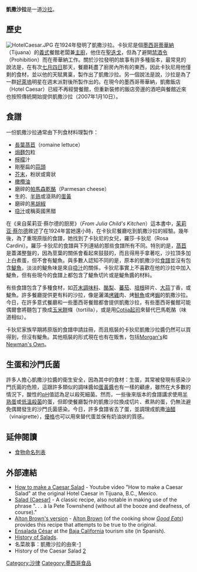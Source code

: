 {{Expand|time=2017-01-23}}
{{Unreferenced|time=2018-06-07T04:06:54+00:00}}
{{noteTA
|T=zh:凱撒沙拉;zh-hans:凯撒色拉;zh-hk:凱撒沙律;zh-tw:凱撒沙拉;
|1=zh:沙拉;zh-hans:色拉;zh-hk:沙律;zh-tw:沙拉;
|2=zh:伍斯特醬;zh-hans:伍斯特酱;zh-hk:喼汁;zh-tw:烏醋;
}}
{{Infobox Prepared Food
| name             = 凱撒沙拉
| image            = [[File:CaesarSalad3.jpg|300px]]
| caption          = 配上烤雞的凱撒沙拉創意料理
| alternate_name   = 
| country          = [[墨西哥|墨西哥]]
| region           = [[提華納|提華納]] 
| creator          = [[凱撒·卡狄尼|凱撒·卡狄尼]] 
| course           = [[開胃菜|開胃菜]]
| served           = 冷盤或室溫
| main_ingredient  = [[生菜|長葉萵苣 / 生菜]] <br /> [[油炸麵包丁|油炸麵包丁]] <br /> [[檸檬|檸檬汁]]、[[橄欖油|橄欖油]] <br />  [[雞蛋|雞蛋]]、[[辣醬油|辣醬油]]、[[黑胡椒|黑胡椒]] 
| variations       = 多樣
| calories         = 
| other            = 
}}

'''凱撒沙拉'''是一道[[沙拉|沙拉]]。
== 歷史 ==
[[File:HotelCaesar.JPG|thumb]]
{{le|凱撒·卡狄尼|Caesar Cardini}}在1924年發明了凱撒沙拉。卡狄尼是個[[墨西哥|墨西哥]][[蒂華納|蒂華納]]（Tijuana）的[[義大利菜|義式]]餐館老闆兼[[主廚|主廚]]，他住在[[聖迭戈|聖迭戈]]，但為了避開[[禁酒令|禁酒令]]（Prohibition）而在蒂華納工作。關於沙拉發明的故事有許多種版本，最常見的說法是，在有次[[美國國慶日|七月四日]]那天，餐廳耗盡了廚房內所有的東西，因此卡狄尼用他僅剩的食材，並以他的天賦異稟，製作出了凱撒沙拉。另一個說法是說，沙拉是為了一群[[好萊塢|好萊塢]]明星在週末派對後所製作出的。在現今的墨西哥蒂華納，凱撒飯店（Hotel Caesar）已經不再經營餐館，但重新裝修的飯店旁邊的酒吧與餐館近來也按照傳統開始提供凱撒沙拉（2007年1月10日）。

== 食譜 ==
一份凱撒沙拉通常由下列食材料理製作：
* [[生菜|長葉萵苣]]（romaine lettuce）
* [[焗|焗]][[麵包|麵包]]粒
* [[檸檬|檸檬]]汁
* 剛壓扁的[[蒜頭|蒜頭]]
* [[芥末|芥末]]，粉狀或膏狀
* [[橄欖油|橄欖油]]
* 磨碎的[[帕馬森乾酪|帕馬森乾酪]]（Parmesan cheese）
* 生的、[[半熟|半熟]]或滾熟的[[蛋黃|蛋黃]]
* 磨碎的[[黑胡椒|黑胡椒]]
* [[喼汁|喼汁]]或稱英國黑醋

在《来自茱莉亚·蔡尔德的厨房》（''From Julia Child's Kitchen''）這本書中，[[茱莉亚·蔡尔德|茱莉亚·蔡尔德]]敘述了在1924年當她還小時，在卡狄尼餐廳吃到凱撒沙拉的經驗。幾年後，為了重現原版的食譜，她找到了卡狄尼的女兒，羅莎·卡狄尼（Rosa Cardini）。羅莎·卡狄尼的食譜與下列連結的那些食譜所有不同。特別的是，[[萵苣|萵苣]]是蓋滿整盤的，因為莖葉的關係會看起來鼓鼓的，而且得用手拿著吃，沙拉頂多加上白煮蛋，但不會有鯷魚。與多數人認知不同的是，原本的凱撒沙拉[[食譜|食譜]]並沒有包含[[鳳尾魚|鯷魚]]，淡淡的鯷魚味是來自[[喼汁|喼汁]]的關係，卡狄尼事實上不喜歡在他的沙拉中加入鯷魚，但有些現今的食譜上都包含了鯷魚切片或是鯷魚醬的材料。

有些食譜包含了多種食材，如[[芥末|芥末調味料]]、[[酪梨|酪梨]]、[[蕃茄|蕃茄]]、[[培根|培根]]碎片、[[大蒜|大蒜]]丁香，或鯷魚。許多餐廳提供更有料的沙拉，像是灑滿[[烤雞|烤雞]]肉、烤[[鮭魚|鮭魚]]或烤[[蝦|蝦]]的凱撒沙拉。今日，在許多意式餐廳和一些墨西哥餐館都會提供凱撒沙拉，有些墨西哥餐館可能偶爾會將麵包丁換成[[玉米餅|玉米餅]]條（tortilla），或是用[[Cotija起司|Cotija起司]]來替代巴馬乾酪（味道相似）。

卡狄尼家族早期將原版的食譜申請註冊，而且瓶裝的卡狄尼凱撒沙拉醬仍然可以買得到，但沒有鯷魚。其他瓶裝的形式現在也有在販售，包括[[Morgan's|Morgan's]]和[[Newman's_Own|Newman's Own]]。

== 生蛋和沙門氏菌 ==
許多人擔心凱撒沙拉醬的衛生安全，因為其中的食材：生蛋，其常被發現有感染沙門氏菌的危險，這跟許多類似的調味醬如[[蛋黃醬|蛋黃醬]]也有一樣的顧慮，雖然在大多數的情況下，酸性的[[pH|pH]]值認為足以殺死細菌。然而，一些後來版本的食譜講求使用[[半熟蛋|半熟蛋]]或[[低溫殺菌|低溫殺菌]]的蛋，但即使餐廳製作的凱撒沙拉換成切片、煮熟的蛋，仍無法避免偶爾發生的沙門氏菌感染。今日，許多食譜省去了蛋，並調理成凱撒[[油醋|油醋]]（vinaigrette），[[優格|優格]]也可以用來替代蛋並保有奶油狀的質感。

== 延伸閱讀 ==
* [[食物命名列表|食物命名列表]]

== 外部連結 ==
{{cookbook}}
* [http://youtube.com/watch?v=2-4548f3EpE How to make a Caesar Salad]{{Wayback|url=http://youtube.com/watch?v=2-4548f3EpE |date=20130323202757 }} - Youtube video "How to make a Caesar Salad" at the original Hotel Caesar in Tijuana, B.C., Mexico.
* [http://textism.com/article/626 Salad (Caesar)]{{Wayback|url=http://textism.com/article/626 |date=20070927051719 }} - A classic recipe, also notable in making use of the phrase ". . . à la Pete Townshend (without all the booze and deafness, of course)."
* [https://web.archive.org/web/20070221165104/http://www.foodnetwork.com/food/cooking/recipe/0,,FOOD_9936_14245,00.html Alton Brown's version] - [[Alton_Brown|Alton Brown]] (of the cooking show ''[[Good_Eats|Good Eats]]'') provides this recipe that attempts to be true to the original.
* [https://web.archive.org/web/20070208040708/http://www.descubrebajacalifornia.com/ruta_gastronomica/ensaladas.htm Ensalada César] at the [[Baja_California|Baja California]] tourism site (in Spanish).
* [http://whatscookingamerica.net/History/SaladHistory.htm History of Salads]{{Wayback|url=http://whatscookingamerica.net/History/SaladHistory.htm |date=20130707010824 }}.
* 名菜故事：凱撒沙拉的由來-[https://web.archive.org/web/20170814144631/https://nommagazine.com/%E5%90%8D%E8%8F%9C%E6%95%85%E4%BA%8B%EF%BC%9A%E5%87%B1%E6%92%92%E6%B2%99%E6%8B%89%E7%9A%84%E7%94%B1%E4%BE%86%E5%85%B8%E6%95%85/]
* History of the Caesar Salad [http://www.foodandwine.com/fwx/food/we-can-thank-tijuana-and-prohibition-caesar-salad]{{Wayback|url=http://www.foodandwine.com/fwx/food/we-can-thank-tijuana-and-prohibition-caesar-salad |date=20170814174635 }}

[[Category:沙律|Category:沙律]]
[[Category:墨西哥食品|Category:墨西哥食品]]